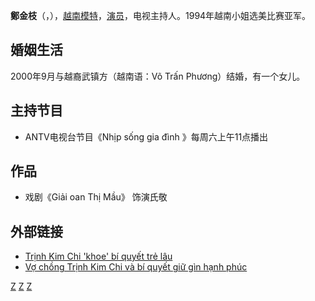 '''鄭金枝'''（{{lang-vi|Trịnh Kim Chi}}，{{bd|1972年|||}}），[[越南|越南]][[模特|模特]]，[[演员|演员]]，电视主持人。1994年越南小姐选美比赛亚军。

== 婚姻生活 ==
2000年9月与越裔武镇方（越南语：Võ Trấn Phương）结婚，有一个女儿。

== 主持节目 ==
*ANTV电视台节目《Nhịp sống gia đình 》每周六上午11点播出

== 作品 ==
*戏剧《Giải oan Thị Mầu》 饰演氏敬

== 外部链接 ==
*[http://ngoisao.net/tin-tuc/hau-truong/showbiz-viet/trinh-kim-chi-khoe-bi-quyet-tre-lau-2759337.html Trịnh Kim Chi 'khoe' bí quyết trẻ lâu] {{Wayback|url=http://ngoisao.net/tin-tuc/hau-truong/showbiz-viet/trinh-kim-chi-khoe-bi-quyet-tre-lau-2759337.html |date=20150120073652 }}
*[http://vietbao.vn/Van-hoa/Vo-chong-Trinh-Kim-Chi-va-bi-quyet-giu-gin-hanh-phuc/10797011/104/ Vợ chồng Trịnh Kim Chi và bí quyết giữ gìn hạnh phúc] {{Wayback|url=http://vietbao.vn/Van-hoa/Vo-chong-Trinh-Kim-Chi-va-bi-quyet-giu-gin-hanh-phuc/10797011/104/ |date=20150121041721 }}

[[Category:越南女性模特兒|Z]]
[[Category:越南女演員|Z]]
[[Category:电视主持人|Z]]